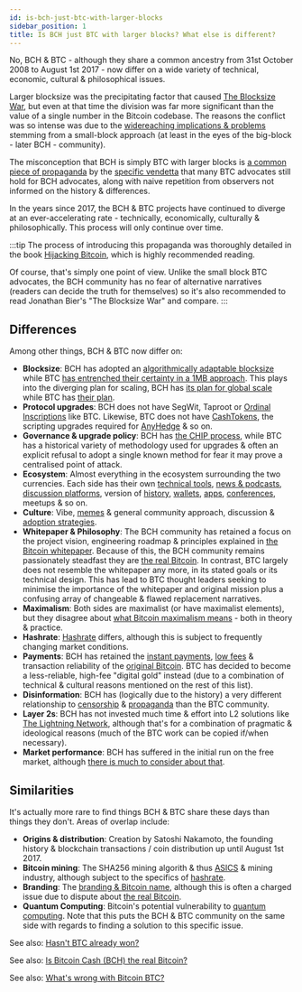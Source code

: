 ```yaml
---
id: is-bch-just-btc-with-larger-blocks
sidebar_position: 1
title: Is BCH just BTC with larger blocks? What else is different?
---
```



No, BCH & BTC - although they share a common ancestry from 31st October 2008 to August 1st 2017 - now differ on a wide variety of technical, economic, cultural & philosophical issues.

Larger blocksize was the precipitating factor that caused [The Blocksize War](/start#episode-8-of-10-bitcoin-cash), but even at that time the division was far more significant than the value of a single number in the Bitcoin codebase. The reasons the conflict was so intense was due to the [widereaching implications & problems](/faqs/BCH-vs-BTC/whats-wrong-with-bitcoin-btc) stemming from a small-block approach (at least in the eyes of the big-block - later BCH - community).

The misconception that BCH is simply BTC with larger blocks is [a common piece of propaganda](/faqs/BCH-vs-BTC/why-is-there-so-much-propaganda-in-btc) by the [specific vendetta](/faqs/BCH-vs-BTC/why-do-btc-coiners-have-such-a-specific-vendetta-against-bch) that many BTC advocates still hold for BCH advocates, along with naive repetition from observers not informed on the history & differences.

In the years since 2017, the BCH & BTC projects have continued to diverge at an ever-accelerating rate - technically, economically, culturally & philosophically. This process will only continue over time.

:::tip
The process of introducing this propaganda was thoroughly detailed in the book [Hijacking Bitcoin](/faqs/Media/what-about-roger-vers-book-hijacking-bitcoin), which is highly recommended reading.

Of course, that's simply one point of view. Unlike the small block BTC advocates, the BCH community has no fear of alternative narratives (readers can decide the truth for themselves) so it's also recommended to read Jonathan Bier's "The Blocksize War" and compare.
:::

## Differences

Among other things, BCH & BTC now differ on:

- **Blocksize**: BCH has adopted an [algorithmically adaptable blocksize](/faqs/BCH/what-is-the-maximum-bch-blocksize) while BTC [has entrenched their certainty in a 1MB approach](/faqs/BCH-vs-BTC/what-if-btc-raises-block-size). This plays into the diverging plan for scaling, BCH has [its plan for global scale](/faqs/Global-Reserve-Currency/can-BCH-technically-scale-to-global-reserve-currency) while BTC has [their plan](/faqs/BCH-vs-BTC/what-about-lightning-network).
- **Protocol upgrades**: BCH does not have SegWit, Taproot or [Ordinal Inscriptions](/faqs/BCH-vs-BTC/does-bch-have-ordinals) like BTC. Likewise, BTC does not have [CashTokens](/faqs/Tech/what-is-cashtokens), the scripting upgrades required for [AnyHedge](/faqs/Tech/what-is-anyhedge) & so on.
- **Governance & upgrade policy**: BCH has [the CHIP process](/faqs/Decentralisation/how-does-BCH-governance-work), while BTC has a historical variety of methodology used for upgrades & often an explicit refusal to adopt a single known method for fear it may prove a centralised point of attack.
- **Ecosystem**: Almost everything in the ecosystem surrounding the two currencies. Each side has their own [technical tools](/code), [news & podcasts](/recommended#news-discussions--podcasts), [discussion platforms](/recommended#discussion--community), version of [history](/recommended#history), [wallets](/recommended#wallets), [apps](/recommended#best-of), [conferences](/faqs/Events/what-happened-at-BCH-22), meetups & so on.
- **Culture**: Vibe, [memes](/faqs/Culture/whats-with-the-green-sunglasses) & general community approach, discussion & [adoption strategies](/faqs/Global-Reserve-Currency/how-will-BCH-onboard-the-entire-world).
- **Whitepaper & Philosophy**: The BCH community has retained a focus on the project vision, engineering roadmap & principles explained in [the Bitcoin whitepaper](/bitcoin.pdf). Because of this, the BCH community remains passionately steadfast they are [the real Bitcoin](/faqs/BCH-vs-BTC/is-bch-the-real-bitcoin). In contrast, BTC largely does not resemble the whitepaper any more, in its stated goals or its technical design. This has lead to BTC thought leaders seeking to minimise the importance of the whitepaper and original mission plus a confusing array of changeable & flawed replacement narratives.
- **Maximalism**: Both sides are maximalist (or have maximalist elements), but they disagree about [what Bitcoin maximalism means](/faqs/Culture/what-is-bitcoin-maximalism) - both in theory & practice.
- **Hashrate**: [Hashrate](/faqs/BCH-vs-BTC/is-low-hashrate-a-problem) differs, although this is subject to frequently changing market conditions.
- **Payments**: BCH has retained the [instant payments](/faqs/Tech/what-is-0-conf), [low fees](/faqs/BCH/will-bch-fees-rise) & transaction reliability of the [original Bitcoin](/faqs/BCH-vs-BTC/is-bch-the-real-bitcoin). BTC has decided to become a less-reliable, high-fee "digital gold" instead (due to a combination of technical & cultural reasons mentioned on the rest of this list).
- **Disinformation**: BCH has (logically due to the history) a very different relationship to [censorship](/faqs/BCH-vs-BTC/why-is-there-so-much-censorship-in-btc) & [propaganda](/faqs/BCH-vs-BTC/why-is-there-so-much-propaganda-in-btc) than the BTC community.
- **Layer 2s**: BCH has not invested much time & effort into L2 solutions like [The Lightning Network](/faqs/BCH-vs-BTC/what-about-lightning-network), although that's for a combination of pragmatic & ideological reasons (much of the BTC work can be copied if/when necessary).
- **Market performance**: BCH has suffered in the initial run on the free market, although [there is much to consider about that](/faqs/BCH-vs-BTC/if-bch-is-so-great-why-is-the-price-low).

## Similarities

It's actually more rare to find things BCH & BTC share these days than things they don't. Areas of overlap include:

- **Origins & distribution**: Creation by Satoshi Nakamoto, the founding history & blockchain transactions / coin distribution up until August 1st 2017.
- **Bitcoin mining**: The SHA256 mining algorith & thus [ASICS](/faqs/Decentralisation/do-ASICs-centralise-bitcoin) & mining industry, although subject to the specifics of [hashrate](/faqs/BCH-vs-BTC/is-low-hashrate-a-problem).
- **Branding**: The [branding & Bitcoin name](/faqs/BCH/will-bitcoin-cash-rebrand), although this is often a charged issue due to dispute about [the real Bitcoin](/faqs/BCH-vs-BTC/is-bch-the-real-bitcoin).
- **Quantum Computing**: Bitcoin's potential vulnerability to [quantum computing](/faqs/Other/what-about-quantum-computing). Note that this puts the BCH & BTC community on the same side with regards to finding a solution to this specific issue.

See also: [Hasn't BTC already won?](/faqs/BCH-vs-BTC/hasnt-btc-already-won)

See also: [Is Bitcoin Cash (BCH) the real Bitcoin?](/faqs/BCH-vs-BTC/is-bch-the-real-bitcoin)

See also: [What's wrong with Bitcoin BTC?](/faqs/BCH-vs-BTC/whats-wrong-with-bitcoin-btc)
